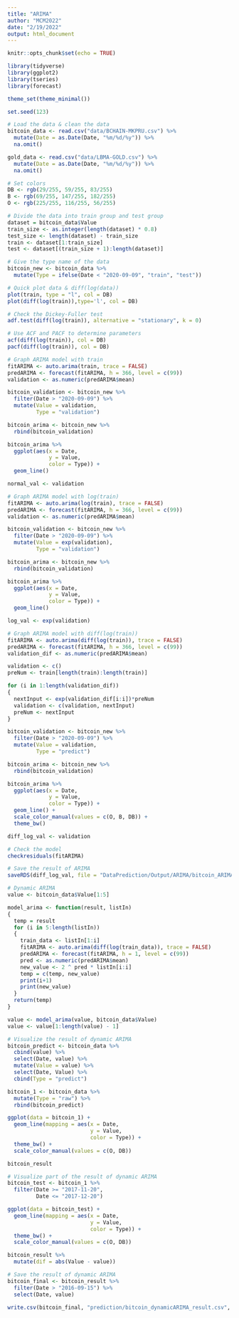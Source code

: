 ```yaml
---
title: "ARIMA"
author: "MCM2022"
date: "2/19/2022"
output: html_document
---
```


```r
knitr::opts_chunk$set(echo = TRUE)
```

```r
library(tidyverse)
library(ggplot2)
library(tseries)
library(forecast)

theme_set(theme_minimal())

set.seed(123)
```

```r
# Load the data & clean the data
bitcoin_data <- read.csv("data/BCHAIN-MKPRU.csv") %>% 
  mutate(Date = as.Date(Date, "%m/%d/%y")) %>% 
  na.omit()

gold_data <- read.csv("data/LBMA-GOLD.csv") %>% 
  mutate(Date = as.Date(Date, "%m/%d/%y")) %>% 
  na.omit()
```

```r
# Set colors
DB <- rgb(29/255, 59/255, 83/255)
B <- rgb(69/255, 147/255, 182/255)
O <- rgb(225/255, 116/255, 56/255)
```

```r
# Divide the data into train group and test group
dataset = bitcoin_data$Value
train_size <- as.integer(length(dataset) * 0.8)
test_size <- length(dataset) - train_size
train <- dataset[1:train_size]
test <- dataset[(train_size + 1):length(dataset)]

# Give the type name of the data
bitcoin_new <- bitcoin_data %>% 
  mutate(Type = ifelse(Date < "2020-09-09", "train", "test"))
```

```r
# Quick plot data & diff(log(data))
plot(train, type = "l", col = DB)
plot(diff(log(train)),type='l', col = DB)
```

```r
# Check the Dickey-Fuller test
adf.test(diff(log(train)), alternative = "stationary", k = 0)
```

```r
# Use ACF and PACF to determine parameters
acf(diff(log(train)), col = DB)
pacf(diff(log(train)), col = DB)
```

```r
# Graph ARIMA model with train
fitARIMA <- auto.arima(train, trace = FALSE)
predARIMA <- forecast(fitARIMA, h = 366, level = c(99))
validation <- as.numeric(predARIMA$mean)

bitcoin_validation <- bitcoin_new %>%
  filter(Date > "2020-09-09") %>%
  mutate(Value = validation,
         Type = "validation")

bitcoin_arima <- bitcoin_new %>%
  rbind(bitcoin_validation)

bitcoin_arima %>%
  ggplot(aes(x = Date,
             y = Value,
             color = Type)) +
  geom_line()

normal_val <- validation
```

```r
# Graph ARIMA model with log(train)
fitARIMA <- auto.arima(log(train), trace = FALSE)
predARIMA <- forecast(fitARIMA, h = 366, level = c(99))
validation <- as.numeric(predARIMA$mean)

bitcoin_validation <- bitcoin_new %>% 
  filter(Date > "2020-09-09") %>% 
  mutate(Value = exp(validation),
         Type = "validation")

bitcoin_arima <- bitcoin_new %>% 
  rbind(bitcoin_validation)

bitcoin_arima %>% 
  ggplot(aes(x = Date, 
             y = Value, 
             color = Type)) +
  geom_line()

log_val <- exp(validation)
```

```r
# Graph ARIMA model with diff(log(train))
fitARIMA <- auto.arima(diff(log(train)), trace = FALSE)
predARIMA <- forecast(fitARIMA, h = 366, level = c(99))
validation_dif <- as.numeric(predARIMA$mean)

validation <- c()
preNum <- train[length(train):length(train)]

for (i in 1:length(validation_dif))
{
  nextInput <- exp(validation_dif[i:i])*preNum
  validation <- c(validation, nextInput)
  preNum <- nextInput
}

bitcoin_validation <- bitcoin_new %>% 
  filter(Date > "2020-09-09") %>% 
  mutate(Value = validation,
         Type = "predict")

bitcoin_arima <- bitcoin_new %>% 
  rbind(bitcoin_validation)

bitcoin_arima %>% 
  ggplot(aes(x = Date, 
             y = Value, 
             color = Type)) +
  geom_line() +
  scale_color_manual(values = c(O, B, DB)) +
  theme_bw()

diff_log_val <- validation
```

```r
# Check the model
checkresiduals(fitARIMA)
```

```r
# Save the result of ARIMA
saveRDS(diff_log_val, file = "DataPrediction/Output/ARIMA/bitcoin_ARIMA.RData")
```

```r
# Dynamic ARIMA
value <- bitcoin_data$Value[1:5]

model_arima <- function(result, listIn)
{
  temp = result
  for (i in 5:length(listIn))
  {
    train_data <- listIn[1:i]
    fitARIMA <- auto.arima(diff(log(train_data)), trace = FALSE)
    predARIMA <- forecast(fitARIMA, h = 1, level = c(99))
    pred <- as.numeric(predARIMA$mean)
    new_value <- 2 ^ pred * listIn[i:i]
    temp = c(temp, new_value)
    print(i+1)
    print(new_value)
  }
  return(temp)
}

value <- model_arima(value, bitcoin_data$Value)
value <- value[1:length(value) - 1]
```

```r
# Visualize the result of dynamic ARIMA
bitcoin_predict <- bitcoin_data %>% 
  cbind(value) %>% 
  select(Date, value) %>% 
  mutate(Value = value) %>% 
  select(Date, Value) %>% 
  cbind(Type = "predict")

bitcoin_1 <- bitcoin_data %>% 
  mutate(Type = "raw") %>% 
  rbind(bitcoin_predict)

ggplot(data = bitcoin_1) +
  geom_line(mapping = aes(x = Date,
                          y = Value,
                          color = Type)) +
  theme_bw() +
  scale_color_manual(values = c(O, DB))

bitcoin_result
```

```r
# Visualize part of the result of dynamic ARIMA
bitcoin_test <- bitcoin_1 %>% 
  filter(Date >= "2017-11-20",
         Date <= "2017-12-20")

ggplot(data = bitcoin_test) +
  geom_line(mapping = aes(x = Date,
                          y = Value,
                          color = Type)) +
  theme_bw() +
  scale_color_manual(values = c(O, DB))

bitcoin_result %>% 
  mutate(dif = abs(Value - value))
```

```r
# Save the result of dynamic ARIMA
bitcoin_final <- bitcoin_result %>% 
  filter(Date > "2016-09-15") %>% 
  select(Date, value)

write.csv(bitcoin_final, "prediction/bitcoin_dynamicARIMA_result.csv", row.names = FALSE)
```
